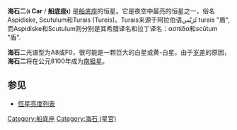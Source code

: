 {{Starbox begin |
   name=海石二}}
{{Starbox observe |
  epoch=J2000 |
  ra=09<sup>h</sup> 17<sup>m</sup> 05.4<sup>s</sup> |
  dec=-59° 16′ 31″ |
  appmag_v=2.21 |
  星官 = [[近南极星区|近南极星区]] [[:Category:海石_(星官)|海石]]|
  constell=[[船底座|船底座]] }}
{{Starbox character |
  class=A8 Ib |
  b-v=0.18 |
  u-b=0.16 |
  variable=Suspected }}
{{Starbox astrometry |
  radial_v=13 |
  prop_mo_ra=-19.03 |
  prop_mo_dec=13.11 |
  parallax=4.71 |
  p_error=0.46 |
  absmag_v=−4.46 }}
{{Starbox catalog |
  names=[[Harvard_Revised_catalogue|HR]] 3699, [[Henry_Draper_catalogue|HD]] 80404, [[Smithsonian_Astrophysical_Observatory_Star_Catalog|SAO]] 236808, [[Fifth_Fundamental_Catalogue|FK5]] 351, [[Bonner_Durchmusterung|CoD]]−58°2529, [[Bonner_Durchmusterung|CP]]−58°1465, NSV 04444, [[Hipparcos_catalogue|HIP]] 45556, GC 12831 }}
{{Starbox reference |
  Simbad=HD+80404 }}
{{Starbox end}}

'''海石二'''('''ι Car''' / '''船底座ι''') 是[[船底座|船底座]]的恒星。它是夜空中最亮的恒星之一，俗名Aspidiske, Scutulum和Turais (Tureis)。Turais来源于阿拉伯语تُرَيْس turais "盾", 而Aspidiske和Scutulum则分别是其希腊译名和拉丁译名：ασπίδα和scūtum "盾".

'''海石'''二光谱型为A8或F0，很可能是一颗巨大的白星或黄-白星。由于[[岁差|岁差]]的原因，'''海石二'''将在公元8100年成为[[南极星|南极星]]。

== 参见 ==
* [[恆星亮度列表|恆星亮度列表]]
{{star-stub}}

[[Category:船底座|Category:船底座]]
[[Category:海石_(星官)|Category:海石 (星官)]]